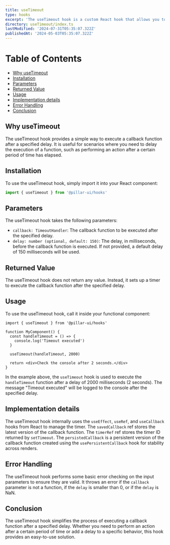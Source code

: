 ```yaml
---
title: useTimeout
type: hooks
excerpt: 'The useTimeout hook is a custom React hook that allows you to execute a callback function after a specified delay.'
directory: useTimeout/index.ts
lastModified: '2024-07-31T05:35:07.322Z'
publishedAt: '2024-05-03T05:35:07.322Z'
---
```


# Table of Contents

- [Why useTimeout](#why-usetimeout)
- [Installation](#installation)
- [Parameters](#parameters)
- [Returned Value](#returned-value)
- [Usage](#usage)
- [Implementation details](#implementation-details)
- [Error Handling](#error-handling)
- [Conclusion](#conclusion)

## Why useTimeout

The useTimeout hook provides a simple way to execute a callback function after a specified delay. It is useful for scenarios where you need to delay the execution of a function, such as performing an action after a certain period of time has elapsed.

## Installation

To use the useTimeout hook, simply import it into your React component:

```ts
import { useTimeout } from '@pillar-ui/hooks'
```

## Parameters

The useTimeout hook takes the following parameters:

- `callback: TimeoutHandler`: The callback function to be executed after the specified delay.
- `delay: number (optional, default: 150)`: The delay, in milliseconds, before the callback function is executed. If not provided, a default delay of 150 milliseconds will be used.

## Returned Value

The useTimeout hook does not return any value. Instead, it sets up a timer to execute the callback function after the specified delay.

## Usage

To use the useTimeout hook, call it inside your functional component:

```tsx
import { useTimeout } from '@pillar-ui/hooks'

function MyComponent() {
  const handleTimeout = () => {
    console.log('Timeout executed')
  }

  useTimeout(handleTimeout, 2000)

  return <div>Check the console after 2 seconds.</div>
}
```

In the example above, the `useTimeout` hook is used to execute the `handleTimeout` function after a delay of 2000 milliseconds (2 seconds). The message "Timeout executed" will be logged to the console after the specified delay.

## Implementation details

The useTimeout hook internally uses the `useEffect`, `useRef`, and `useCallback` hooks from React to manage the timer. The `savedCallback` ref stores the latest version of the callback function. The `timerRef` ref stores the timer ID returned by `setTimeout`. The `persistedCallback` is a persistent version of the callback function created using the `usePersistentCallback` hook for stability across renders.

## Error Handling

The useTimeout hook performs some basic error checking on the input parameters to ensure they are valid. It throws an error if the `callback` parameter is not a function, if the `delay` is smaller than 0, or if the `delay` is NaN.

## Conclusion

The useTimeout hook simplifies the process of executing a callback function after a specified delay. Whether you need to perform an action after a certain period of time or add a delay to a specific behavior, this hook provides an easy-to-use solution.

